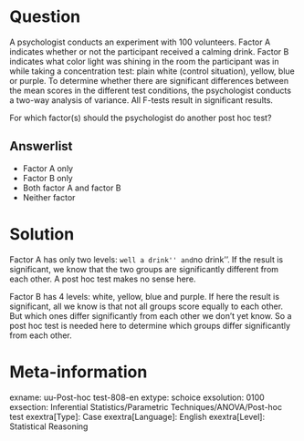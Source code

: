 Question
========
A psychologist conducts an experiment with 100 volunteers. Factor A indicates whether or not the participant received a calming drink. Factor B indicates what color light was shining in the room the participant was in while taking a concentration test: plain white (control situation), yellow, blue or purple. To determine whether there are significant differences between the mean scores in the different test conditions, the psychologist conducts a two-way analysis of variance. All F-tests result in significant results.

For which factor(s) should the psychologist do another post hoc test?

Answerlist
----------
* Factor A only
* Factor B only
* Both factor A and factor B
* Neither factor


Solution
========
Factor A has only two levels: ``well a drink'' and ``no drink''. If the result is significant, we know that the two groups are significantly different from each other. A post hoc test makes no sense here.

Factor B has 4 levels: white, yellow, blue and purple. If here the result is significant, all we know is that not all groups score equally to each other. But which ones differ significantly from each other we don't yet know. So a post hoc test is needed here to determine which groups differ significantly from each other.

Meta-information
================
exname: uu-Post-hoc test-808-en
extype: schoice
exsolution: 0100
exsection: Inferential Statistics/Parametric Techniques/ANOVA/Post-hoc test
exextra[Type]: Case
exextra[Language]: English
exextra[Level]: Statistical Reasoning